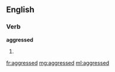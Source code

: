 ==English==

===Verb===
'''aggressed'''

# {{past of|[[aggress]]}}

[[fr:aggressed]]
[[mg:aggressed]]
[[ml:aggressed]]